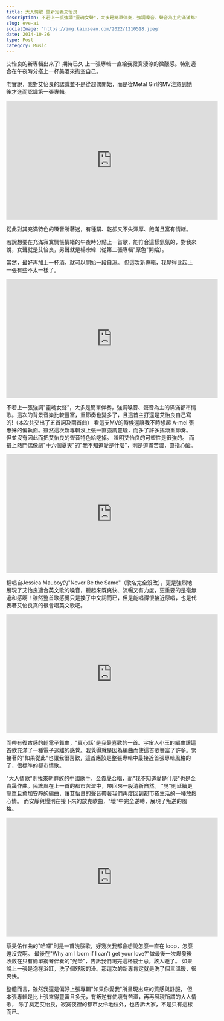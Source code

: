 ```yaml
---
title: 大人情歌 重新定義艾怡良
description: 不若上一張強調"靈魂女聲"，大多是簡單伴奏，強調嗓音、聲音為主的滿滿都市情歌。這次的背景音樂比較豐富，重節奏也變多了
slug: eve-ai
socialImage: 'https://img.kaixsean.com/2022/1210518.jpeg'
date: 2014-10-26
type: Post
category: Music
---
```

艾怡良的新專輯出來了! 期待已久
上一張專輯一直給我寂寞淒涼的微醺感。特別適合在午夜時分搭上一杯美酒來掏空自己。

老實說，我對艾怡良的認識並不是從超偶開始，而是從Metal Girl的MV注意到她後才進而認識第一張專輯。

<iframe width="560" height="315" src="https://www.youtube.com/embed/BO13giQe8CA" frameborder="0" allow="accelerometer; autoplay; encrypted-media; gyroscope; picture-in-picture" allowfullscreen></iframe>

從此對其充滿特色的嗓音所著迷，有種緊、乾卻又不失渾厚、飽滿且富有情緒。

若說想要在充滿寂寞惆悵情緒的午夜時分點上一首歌，能符合這樣氣氛的，對我來說，女聲就是艾怡良，男聲就是楊宗緯（從第二張專輯"原色"開始）。

當然，最好再加上一杯酒，就可以開始一段自溺。 但這次新專輯，我覺得比起上一張有些不太一樣了。

<iframe width="560" height="315" src="https://www.youtube.com/embed/6JIkEnqPYxs" frameborder="0" allow="accelerometer; autoplay; encrypted-media; gyroscope; picture-in-picture" allowfullscreen></iframe>

不若上一張強調"靈魂女聲"，大多是簡單伴奏，強調嗓音、聲音為主的滿滿都市情歌。這次的背景音樂比較豐富，重節奏也變多了，且這首主打還是艾怡良自己寫的!（本次共交出了五首詞及兩首曲） 看這支MV的時候還讓我不時想起 A-mei 張惠妹的偏執面。雖然這次新專輯沒上張一直強調靈騷，而多了許多搖滾重節奏。 但並沒有因此而把艾怡良的聲音特色給吃掉。 證明艾怡良的可塑性是很強的。 而搭上熱門偶像劇"十六個夏天"的"我不知道愛是什麼"，則是道盡苦澀，直指心酸。

<iframe width="560" height="315" src="https://www.youtube.com/embed/PXmGrkEtxrc" frameborder="0" allow="accelerometer; autoplay; encrypted-media; gyroscope; picture-in-picture" allowfullscreen></iframe>

翻唱自Jessica Mauboy的"Never Be the Same"（歌名完全沒改），更是強烈地展現了艾怡良適合英文歌的嗓音，聽起來既爽快、流暢又有力度，更重要的是毫無違和感啊！雖然整首歌感覺只是換了中文詞而已，但是能唱得很接近原唱，也是代表著艾怡良真的很會唱英文歌吧。

<iframe width="560" height="315" src="https://www.youtube.com/embed/dGOuiu0dA7o" frameborder="0" allow="accelerometer; autoplay; encrypted-media; gyroscope; picture-in-picture" allowfullscreen></iframe>

而帶有復古感的輕電子舞曲，"真心話"是我最喜歡的一首。宇宙人小玉的編曲讓這首歌充滿了一種電子迷離的感覺。我覺得就是因為編曲而使這首歌豐富了許多。緊接著的"如果從此"也讓我很喜歡，這首應該是整張專輯中最接近首張專輯風格的了，很標準的都市情歌。

"大人情歌"則找來朝鮮族的中國歌手，金貴晟合唱，而"我不知道愛是什麼"也是金貴晟作曲。民謠風在上一首的都市苦澀中，帶回來一股清新自然。 "晃"則延續更簡單且愈加安靜的編曲，讓艾怡良的聲音帶著我們再度回到都市夜生活的一種放鬆心情。 而安靜與慢則在接下來的放克歌曲，"壞"中完全逆轉，展現了叛逆的風格。

<iframe width="560" height="315" src="https://www.youtube.com/embed/LezpJsNd6JM" frameborder="0" allow="accelerometer; autoplay; encrypted-media; gyroscope; picture-in-picture" allowfullscreen></iframe>

蔡旻佑作曲的"哈囉"則是一首洗腦歌，好幾次我都會想說怎麼一直在 loop，怎麼還沒完啊。 最後在"Why am I born if I can't get your love?"做最後一次爆發後收斂在只有簡單鋼琴伴奏的"光榮"，告訴我們喝完這杯威士忌，該入睡了。 如果說上一張是泡在浴缸，洗了個舒服的澡。那這次的新專肯定就是洗了個三溫暖，很爽快。 

整體而言，雖然我還是偏好上張專輯"如果你愛我"所呈現出來的質感與舒服， 但本張專輯是比上張來得豐富且多元，有叛逆有使壞有苦澀，再再展現所謂的大人情歌， 除了奠定艾怡良，寂寞夜裡的都市女伶地位外，也告訴大家，不是只有這樣而已。